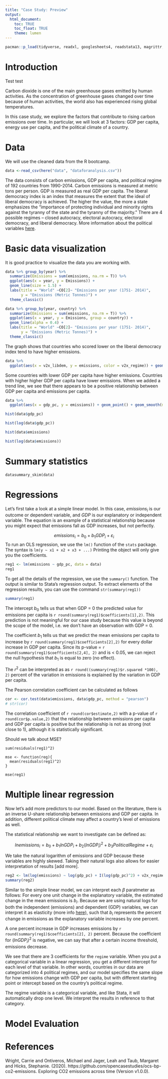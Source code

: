 ```yaml
---
title: "Case Study: Preview"
output:
  html_document:
    toc: TRUE
    toc_float: TRUE
    theme: lumen
---
```


```r
pacman::p_load(tidyverse, readxl, googlesheets4, readstata13, magrittr, cansim, Quandl, stats, broom, modelsummary, here)
```

# Introduction

Test test 

Carbon dioxide is one of the main greenhouse gases emitted by human activities. As the concentration of greenhouse gases changed over time because of human activities, the world also has experienced rising global temperatures. 

In this case study, we explore the factors that contribute to rising carbon emissions over time. In particular, we will look at 3 factors: GDP per capita, energy use per capita, and the political climate of a country.

# Data

We will use the cleaned data from the R bootcamp. 

```r
data <-read_csv(here("data", "dataforanalysis.csv"))
```

The data consists of carbon emissions, GDP per capita, and political regime of 192 countries from 1990-2014. Carbon emissions is measured at metric tons per person. GDP is measured as real GDP per capita. The liberal democracy index is an index that measures the extent that the ideal of liberal democracy is achieved. The higher the value,  the more a state emphasizes the "importance of protecting individual and minority rights against the tyranny of the state and the tyranny of the majority." There are 4 possible regimes -- closed autocracy, electoral autocracy, electoral democracy, and liberal democracy. More information about the political variables [here](https://www.v-dem.net/en/data/data/v-dem-dataset-v111/).

# Basic data visualization

It is good practice to visualize the data you are working with. 

```r
data %>% group_by(year) %>%
  summarize(Emissions = sum(emissions, na.rm = T)) %>%
  ggplot(aes(x = year, y = Emissions)) +
  geom_line(size = 1.5) +
  labs(title = "World" ~CO[2]~ "Emissions per year (1751- 2014)",
       y = "Emissions (Metric Tonnes)") +
  theme_classic()
```

```r
data %>% group_by(year, country) %>%
  summarize(Emissions = sum(emissions, na.rm = T)) %>%
  ggplot(aes(x = year, y = Emissions, group = country)) +
  geom_line(alpha = 0.4) +
  labs(title = "World" ~CO[2]~ "Emissions per year (1751- 2014)",
       y = "Emissions (Metric Tonnes)") +
  theme_classic()
```

The graph shows that countries who scored lower on the liberal democracy index tend to have higher emissions. 

```r
data %>%
  ggplot(aes(x = v2x_libdem, y = emissions, color = v2x_regime)) + geom_point()
```
Some countries with lower GDP per capita have higher emissions. Countries with higher higher GDP per capita have lower emissions. When we added a trend line, we see that there appears to be a positive relationship between GDP per capita and emissions per capita.

```r
data %>% 
  ggplot(aes(x = gdp_pc, y = emissions)) + geom_point() + geom_smooth(method = "lm")
```

```r
hist(data$gdp_pc)

hist(log(data$gdp_pc))

hist(data$emissions)

hist(log(data$emissions))
```

# Summary statistics

```sumstats
datasummary_skim(data)
```

# Regressions

Let's first take a look at a simple linear model. In this case, $emissions_i$ is our outcome or dependent variable, and $GDP$ is our explanatory or independent variable. The equation is an example of a statistical relationship because you might expect that emissions fall as GDP increases, but not perfectly. 

$$ 
emissions_i = b_0 + b_1 GDP_i + \varepsilon_i 
$$
To run an OLS regression, we use the `lm()` function of the `stats` package. The syntax is `lm(y ~ x1 + x2 + x3 + ...)` Printing the object will only give you the coefficients. 

```r
reg1 <- lm(emissions ~ gdp_pc, data = data)
reg1
```

To get all the details of the regression, we use the `summary()` function. The output is similar to Stata's regression output. To extract elements of the regression results, you can use the command `str(summary(reg1))`

```r
summary(reg1)
```

The intercept $b_0$ tells us that when GDP = 0 the predicted value for emissions per capita is `r round(summary(reg1)$coefficients[1],2)`. This prediction is not meaningful for our case study because this value is beyond the scope of the model, i.e. we don't have an observation with GDP = 0. 

The coefficient $b_1$ tells us that we predict the mean emissions per capita to increase by `r round(summary(reg1)$coefficients[2],2)` for every dollar increase in GDP per capita. Since its p-value = `r round(summary(reg1)$coefficients[2,4], 2)` and is < 0.05, we can reject the null hypothesis that $b_1$ is equal to zero (no effect). 

The $r^2$ can be interpreted as as `r round((summary(reg1)$r.squared *100), 2)` percent of the variation in emissions is explained by the variation in GDP per capita. 

The Pearson correlation coefficient can be calculated as follows

```r
cor <- cor.test(data$emissions, data$gdp_pc, method = "pearson")
# str(cor)
```

The correlation coefficient of `r round(cor$estimate,2)` with a p-value of `r round(cor$p.value,2)` that the relationship between emissions per capita and GDP per capita is positive but the relationship is not as strong (not close to 1), although it is statistically significant. 

Should we talk about MSE?
```mse
sum(residuals(reg1)^2)

mse <- function(reg){
  mean(residuals(reg1)^2)
}

mse(reg1)
```

# Multiple linear regression 

Now let's add more predictors to our model. Based on the literature, there is an inverse U-share relationship between emissions and GDP per capita. In addition, different political climate may affect a country's level of emissions as well. 

The statistical relationship we want to investigate can be defined as:

$$
ln emissions_i = b_0 + b_1 ln GDP_i + b_2(lnGDP_i)^2 + b_3PoliticalRegime + \varepsilon_i
$$

We take the natural logarithm of emissions and GDP because these variables are highly skewed. Taking their natural logs also allows for easier interpretation of results [add more]. 

```r
reg2 <- lm(log(emissions) ~ log(gdp_pc) + I(log(gdp_pc)^2) + v2x_regime, data = data)
summary(reg2)
```

Similar to the simple linear model, we can interpret each $\beta$ paratmeter as follows: For every one unit change in the explanatory variable, the estimated change in the mean emissions is $b_i$. Because we are using natural logs for both the independent (emissions) and dependent (GDP) variables, we can interpret it as elasticity (more info [here](https://stats.idre.ucla.edu/sas/faq/how-can-i-interpret-log-transformed-variables-in-terms-of-percent-change-in-linear-regression/)), such that $b_i$ represents the percent change in emissions as the explanatory variable increases by one percent. 

A one percent increase in GDP increases emissions by `r round(summary(reg1)$coefficients[2], 2)` percent. Because the coefficient for $(lnGDP_i)^2$ is negative, we can say that after a certain income threshold, emissions decrease.

We see that there are 3 coefficients for the `regime` variable. When you put a categorical variable in a linear regression, you get a different intercept for each level of that variable. In other words, countries in our data are categorized into 4 political regimes, and our model specifies the same slope for how emissions change with GDP per capita, but with different starting point or intercept based on the country's political regime. 

The regime variable is a categorical variable, and like Stata, it will automatically drop one level. We interpret the results in reference to that category.  

# Model Evaluation


# References
Wright, Carrie and Ontiveros, Michael and Jager, Leah and Taub, Margaret and Hicks, Stephanie. (2020). https://github.com/opencasestudies/ocs-bp-co2-emissions. Exploring CO2 emissions across time (Version v1.0.0). 